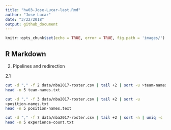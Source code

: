 ```yaml
---
title: "hw03-Jose-Lucar-last.Rmd"
author: "Jose Lucar"
date: "3/22/2018"
output: github_document
---
```


```r
knitr::opts_chunk$set(echo = TRUE, error = TRUE, fig.path = 'images/')
```

## R Markdown

2) Pipelines and redirection 

2.1
```bash
cut -d "," -f 2 data/nba2017-roster.csv | tail +2 | sort -u >team-names.txt
head -n 5 team-names.txt

```
```bash
cut -d "," -f 3 data/nba2017-roster.csv | tail +2 | sort -u
>position-names.txt
head -n 5 position-names.text
```
```bash
cut -d "," -f 7 data/nba2017-roster.csv | tail +2 | sort -n | uniq -c   > experience-count.txt
head -n 5 experience-count.txt
```
```bash

```





